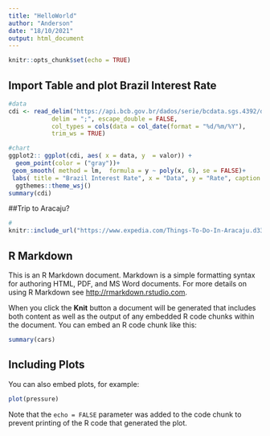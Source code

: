 ```yaml
---
title: "HelloWorld"
author: "Anderson"
date: "18/10/2021"
output: html_document
---
```


```r
knitr::opts_chunk$set(echo = TRUE)
```


## Import Table and plot Brazil Interest Rate 
```r
#data
cdi <- read_delim("https://api.bcb.gov.br/dados/serie/bcdata.sgs.4392/dados?formato=csv&dataInicial=01/01/2000&dataFinal=30/08/2021", 
            delim = ";", escape_double = FALSE, 
            col_types = cols(data = col_date(format = "%d/%m/%Y"),                  valor = col_double()), locale = locale(decimal_mark = ","),
            trim_ws = TRUE)

#chart
ggplot2:: ggplot(cdi, aes( x = data, y  = valor)) +
  geom_point(color = ("gray"))+
 geom_smooth( method = lm,  formula = y ~ poly(x, 6), se = FALSE)+
 labs( title = "Brazil Interest Rate", x = "Data", y = "Rate", caption = "bcb")+
  ggthemes::theme_wsj()
summary(cdi)
```
          
##Trip to Aracaju?
```r
#
knitr::include_url("https://www.expedia.com/Things-To-Do-In-Aracaju.d338.Travel-Guide-Activities")
```




## R Markdown

This is an R Markdown document. Markdown is a simple formatting syntax for authoring HTML, PDF, and MS Word documents. For more details on using R Markdown see <http://rmarkdown.rstudio.com>.

When you click the **Knit** button a document will be generated that includes both content as well as the output of any embedded R code chunks within the document. You can embed an R code chunk like this:

```r
summary(cars)
```

## Including Plots

You can also embed plots, for example:

```r
plot(pressure)
```


Note that the `echo = FALSE` parameter was added to the code chunk to prevent printing of the R code that generated the plot.
